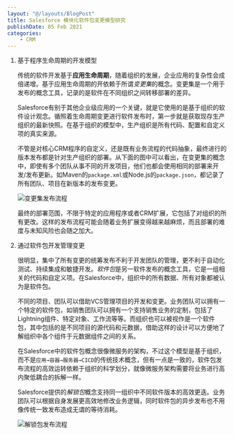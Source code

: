 ```yaml
---
layout: "@/layouts/BlogPost"
title: Salesforce 模块化软件包变更模型研究
publishDate: 05 Feb 2021
categories:
    - CRM
---
```


1. 基于程序生命周期的开发模型

   传统的软件开发基于**应用生命周期**，随着组织的发展，企业应用的复杂性会成倍递增。基于应用生命周期的开依赖于所谓*变更集*的概念。变更集是一个用于发布的概念工具，记录的是软件在不同组织之间转移部署的差异。

   Salesforce有别于其他企业级应用的一个关键，就是它使用的是基于组织的软件设计观念。循照着生命周期变更进行软件发布时，第一步就是获取现存生产组织的最新快照。在基于组织的模型中，生产组织是所有代码、配置和自定义项的真实来源。

   不管是对核心CRM程序的自定义，还是既有业务流程的代码抽象，最终进行的版本发布都是针对生产组织的部署。从下面的图中可以看出，在变更集的概念中，即使有多个团队从事不同的开发项目，他们也都会使用相同的部署来开发/发布更新。如Maven的`package.xml`或Node.js的`package.json`，都记录了所有团队、项目在新版本的发布变更。

   ![变更集发布流程](https://656e-env-iybewaod-1257393063.tcb.qcloud.la/1f80d46a17881eabdb6fa30e9c2cc52d_orgbased-dev-flow.png)

   最终的部署范围，不限于特定的应用程序或者CRM扩展，它包括了对组织的所有更改。这样的发布流程可能会随着业务扩展变得越来越麻烦，而且部署的难度与未知风险也会随之加大。
   
2. 通过软件包开发管理变更

   很明显，集中了所有变更的统筹发布不利于开发团队的管理，更不利于自动化测试、持续集成和敏捷开发。*软件包*是另一软件发布的概念工具，它是一组相关的代码和自定义项。在Salesforce中，组织中的所有数据、所有对象都被认为是软件包。

   不同的项目、团队可以借助VCS管理项目的开发和变更。业务团队可以拥有一个特定的软件包，如销售团队可以拥有一个支持销售业务的定制，包括了Lightning组件、特定对象、工作流等等。而组织也可以被视作是一个软件包，其中包括的是不同项目的源代码和元数据，借助这样的设计可以方便地了解组织中各个组件于元数据组件之间的关系。

   在Salesforce中的软件包概念很像微服务的架构，不过这个模型是基于组织，而不是`应用→容器→服务器→CICD`的传统技术概念，但有一点是一致的，软件包发布流程的高效运转依赖于组织的科学划分，就像微服务架构需要将业务进行高内聚低耦合的拆解一样。

   Salesforce提供的*解锁包*概念支持同一组织中不同软件版本的高效更迭。业务团队可以根据自身发展更高效地修改业务逻辑，同时软件包的异步发布也不用像传统一致发布造成无谓的等待消耗。

   ![解锁包发布流程](https://656e-env-iybewaod-1257393063.tcb.qcloud.la/6da67138a625ea5941dfa5e5445cf514_artifacts-based-dev-flow.png)

